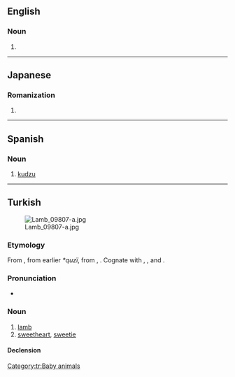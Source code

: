 {{also|küzu|kužu}}
==English==

===Noun===
{{en-noun|-}}

# {{alt form|en|kudzu}}

----

==Japanese==

===Romanization===
{{ja-romaji}}

# {{ja-romanization of|くず}}

----

==Spanish==

===Noun===
{{es-noun|m}}

# [[kudzu]]

----

==Turkish==
[[File:Lamb_09807-a.jpg|thumb]]

===Etymology===
From {{inh|tr|ota|قوزی|tr=quzu|t=lamb}}, from earlier ''*quzï'', from {{inh|tr|trk-pro|*kuŕɨ}}, {{m|trk-pro|*koŕɨ|t=lamb}}. Cognate with {{cog|oui|qwzy|tr=qozï}}, {{cog|xqa|قُزٖى|tr=quzï̄}}, and {{cog|mn|хурга}}.

===Pronunciation===
* {{IPA|tr|[kuzu]}}

===Noun===
{{tr-noun|yu|lar}}

# [[lamb]]
# [[sweetheart]], [[sweetie]]

====Declension====
{{tr-infl-noun-v|u|poss=1|pred=1}}

[[Category:tr:Baby animals]]